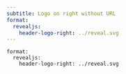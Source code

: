 ```yaml
---
subtitle: Logo on right without URL
format:
  revealjs:
    header-logo-right: ../reveal.svg
---
```


```
format:
  revealjs:
    header-logo-right: ../reveal.svg
```
